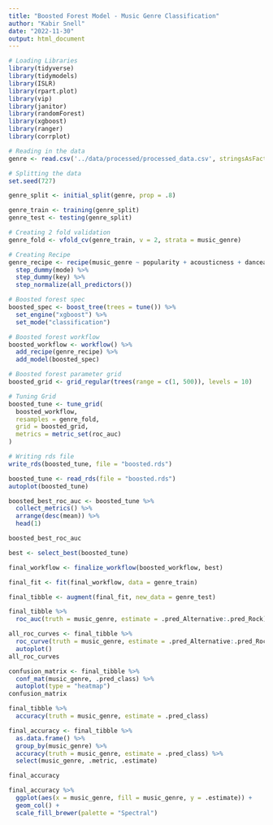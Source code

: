 ```yaml
---
title: "Boosted Forest Model - Music Genre Classification"
author: "Kabir Snell"
date: "2022-11-30"
output: html_document
---
```

```R
# Loading Libraries
library(tidyverse)
library(tidymodels)
library(ISLR)
library(rpart.plot)
library(vip)
library(janitor)
library(randomForest)
library(xgboost)
library(ranger)
library(corrplot)
```

```R
# Reading in the data
genre <- read.csv('../data/processed/processed_data.csv', stringsAsFactors = TRUE)
```

```R
# Splitting the data
set.seed(727)

genre_split <- initial_split(genre, prop = .8)

genre_train <- training(genre_split)
genre_test <- testing(genre_split)
```

```R
# Creating 2 fold validation
genre_fold <- vfold_cv(genre_train, v = 2, strata = music_genre)
```

```R
# Creating Recipe
genre_recipe <- recipe(music_genre ~ popularity + acousticness + danceability + duration_ms + energy + instrumentalness + liveness + loudness + mode + speechiness + tempo + key, data = genre_train) %>%
  step_dummy(mode) %>%
  step_dummy(key) %>%
  step_normalize(all_predictors())
```

```R
# Boosted forest spec
boosted_spec <- boost_tree(trees = tune()) %>%
  set_engine("xgboost") %>%
  set_mode("classification")

# Boosted forest workflow
boosted_workflow <- workflow() %>% 
  add_recipe(genre_recipe) %>% 
  add_model(boosted_spec)

# Boosted forest parameter grid
boosted_grid <- grid_regular(trees(range = c(1, 500)), levels = 10)
```

```R
# Tuning Grid
boosted_tune <- tune_grid(
  boosted_workflow,
  resamples = genre_fold,
  grid = boosted_grid,
  metrics = metric_set(roc_auc)
)

# Writing rds file
write_rds(boosted_tune, file = "boosted.rds")
```

```R
boosted_tune <- read_rds(file = "boosted.rds")
autoplot(boosted_tune)
```
```R
boosted_best_roc_auc <- boosted_tune %>% 
  collect_metrics() %>% 
  arrange(desc(mean)) %>% 
  head(1)

boosted_best_roc_auc
```
```R
best <- select_best(boosted_tune)

final_workflow <- finalize_workflow(boosted_workflow, best)

final_fit <- fit(final_workflow, data = genre_train)

final_tibble <- augment(final_fit, new_data = genre_test)

final_tibble %>% 
  roc_auc(truth = music_genre, estimate = .pred_Alternative:.pred_Rock)
```

```R
all_roc_curves <- final_tibble %>% 
  roc_curve(truth = music_genre, estimate = .pred_Alternative:.pred_Rock) %>% 
  autoplot()
all_roc_curves
```

```r
confusion_matrix <- final_tibble %>%
  conf_mat(music_genre, .pred_class) %>% 
  autoplot(type = "heatmap")
confusion_matrix
```

```R
final_tibble %>%
  accuracy(truth = music_genre, estimate = .pred_class)
```

```R
final_accuracy <- final_tibble %>%
  as.data.frame() %>%
  group_by(music_genre) %>%
  accuracy(truth = music_genre, estimate = .pred_class) %>%
  select(music_genre, .metric, .estimate)

final_accuracy
```

```R
final_accuracy %>%
  ggplot(aes(x = music_genre, fill = music_genre, y = .estimate)) +
  geom_col() +
  scale_fill_brewer(palette = "Spectral")
```




